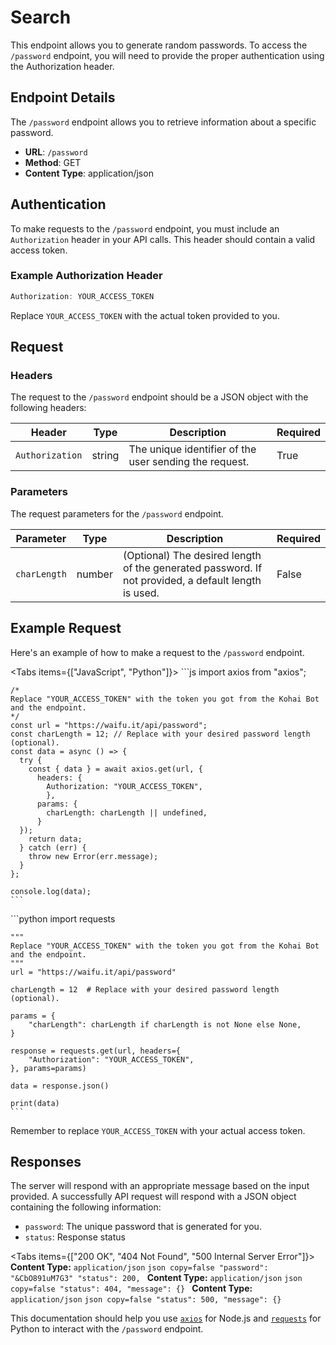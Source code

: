 
# Search

This endpoint allows you to generate random passwords. To access the `/password` endpoint, you 
will need to provide the proper authentication using the Authorization header.


## Endpoint Details
The `/password` endpoint allows you to retrieve information about a specific password.

- **URL**: `/password`
- **Method**: GET
- **Content Type**: application/json

## Authentication

To make requests to the `/password` endpoint, you must include an `Authorization` header in your API calls. This header should contain a valid access token.

### Example Authorization Header

```jsx
Authorization: YOUR_ACCESS_TOKEN
```

Replace `YOUR_ACCESS_TOKEN` with the actual token provided to you.

## Request
### Headers

The request to the `/password` endpoint should be a JSON object with the following headers:

| Header          | Type    | Description                                          | Required |
| --------------- | ------- | ---------------------------------------------------- | -------- |
| `Authorization` | string  | The unique identifier of the user sending the request. | True     |

### Parameters

The request parameters for the `/password` endpoint.

| Parameter     | Type   | Description                                                                                                   | Required |
| ------------- | ------ | ------------------------------------------------------------------------------------------------------------- | -------- |
| `charLength`  | number | (Optional) The desired length of the generated password. If not provided, a default length is used.           | False    |

## Example Request
Here's an example of how to make a request to the `/password` endpoint.

<Tabs items={["JavaScript", "Python"]}>
  <Tab>
    ```js
    import axios from "axios";

    /*
    Replace "YOUR_ACCESS_TOKEN" with the token you got from the Kohai Bot and the endpoint.
    */
    const url = "https://waifu.it/api/password";
    const charLength = 12; // Replace with your desired password length (optional).
    const data = async () => {
      try {
        const { data } = await axios.get(url, { 
          headers: {
            Authorization: "YOUR_ACCESS_TOKEN",
            },
          params: {
            charLength: charLength || undefined,
          }
      });
        return data;
      } catch (err) {
        throw new Error(err.message);
      }
    };

    console.log(data);
    ```
  </Tab>
  <Tab>
    ```python
    import requests

    """
    Replace "YOUR_ACCESS_TOKEN" with the token you got from the Kohai Bot and the endpoint.
    """
    url = "https://waifu.it/api/password"

    charLength = 12  # Replace with your desired password length (optional).

    params = {
        "charLength": charLength if charLength is not None else None,
    }

    response = requests.get(url, headers={
        "Authorization": "YOUR_ACCESS_TOKEN",
    }, params=params)

    data = response.json()

    print(data)
    ```
  </Tab>
</Tabs>

Remember to replace `YOUR_ACCESS_TOKEN` with your actual access token.

## Responses

The server will respond with an appropriate message based on the input provided. A successfully API request will respond 
with a JSON object containing the following information:

- `password`: The unique password that is generated for you.
- `status`: Response status

<Tabs items={["200 OK", "404 Not Found", "500 Internal Server Error"]}>
  <Tab>
    **Content Type:** `application/json`
    ```json copy=false
      "password": "&CbO891uM7G3"
      "status": 200,
    ```
  </Tab>
  <Tab>
    **Content Type:** `application/json`
    ```json copy=false
      "status": 404,
      "message": {}
    ```
  </Tab>
  <Tab>
    **Content Type:** `application/json`
    ```json copy=false
      "status": 500,
      "message": {}
    ```
  </Tab>
</Tabs>

This documentation should help you use [`axios`](https://www.npmjs.com/package/axios) for Node.js and [`requests`](https://pypi.org/project/requests/) 
for Python to interact with the `/password` endpoint.
